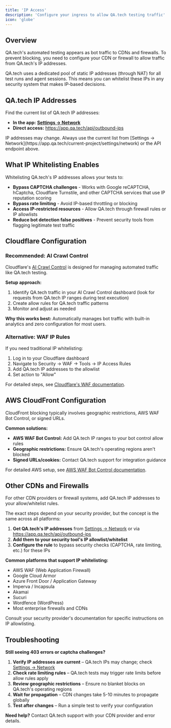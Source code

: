 ```yaml
---
title: 'IP Access'
description: 'Configure your ingress to allow QA.tech testing traffic'
icon: 'globe'
---
```


## Overview

QA.tech's automated testing appears as bot traffic to CDNs and firewalls. To prevent blocking, you need to configure your CDN or firewall to allow traffic from QA.tech's IP addresses.

QA.tech uses a dedicated pool of static IP addresses (through NAT) for all test runs and agent sessions. This means you can whitelist these IPs in any security system that makes IP-based decisions.

## QA.tech IP Addresses

Find the current list of QA.tech IP addresses:

- **In the app:** [**Settings → Network**](https://app.qa.tech/current-project/settings/network)
- **Direct access:** https://app.qa.tech/api/outbound-ips

<Warning>
IP addresses may change. Always use the current list from [Settings → Network](https://app.qa.tech/current-project/settings/network) or the API endpoint above.
</Warning>

## What IP Whitelisting Enables

Whitelisting QA.tech's IP addresses allows your tests to:

- **Bypass CAPTCHA challenges** - Works with Google reCAPTCHA, hCaptcha, Cloudflare Turnstile, and other CAPTCHA services that use IP reputation scoring
- **Bypass rate limiting** - Avoid IP-based throttling or blocking
- **Access IP-restricted resources** - Allow QA.tech through firewall rules or IP allowlists
- **Reduce bot detection false positives** - Prevent security tools from flagging legitimate test traffic

## Cloudflare Configuration

### Recommended: AI Crawl Control

Cloudflare's [AI Crawl Control](https://developers.cloudflare.com/ai-crawl-control/) is designed for managing automated traffic like QA.tech testing.

**Setup approach:**
1. Identify QA.tech traffic in your AI Crawl Control dashboard (look for requests from QA.tech IP ranges during test execution)
2. Create allow rules for QA.tech traffic patterns
3. Monitor and adjust as needed

**Why this works best:** Automatically manages bot traffic with built-in analytics and zero configuration for most users.

### Alternative: WAF IP Rules

If you need traditional IP whitelisting:

1. Log in to your Cloudflare dashboard
2. Navigate to Security → WAF → Tools → IP Access Rules
3. Add QA.tech IP addresses to the allowlist
4. Set action to "Allow"

For detailed steps, see [Cloudflare's WAF documentation](https://developers.cloudflare.com/waf/tools/ip-access-rules/).

## AWS CloudFront Configuration

CloudFront blocking typically involves geographic restrictions, AWS WAF Bot Control, or signed URLs.

**Common solutions:**
- **AWS WAF Bot Control:** Add QA.tech IP ranges to your bot control allow rules
- **Geographic restrictions:** Ensure QA.tech's operating regions aren't blocked
- **Signed URLs/cookies:** Contact QA.tech support for integration guidance

For detailed AWS setup, see [AWS WAF Bot Control documentation](https://aws.amazon.com/waf/features/bot-control/).

## Other CDNs and Firewalls

For other CDN providers or firewall systems, add QA.tech IP addresses to your allow/whitelist rules.

The exact steps depend on your security provider, but the concept is the same across all platforms:

1. **Get QA.tech's IP addresses** from [Settings → Network](https://app.qa.tech/current-project/settings/network) or via https://app.qa.tech/api/outbound-ips
2. **Add them to your security tool's IP allowlist/whitelist**
3. **Configure the rule** to bypass security checks (CAPTCHA, rate limiting, etc.) for these IPs

**Common platforms that support IP whitelisting:**
- AWS WAF (Web Application Firewall)
- Google Cloud Armor
- Azure Front Door / Application Gateway
- Imperva / Incapsula
- Akamai
- Sucuri
- Wordfence (WordPress)
- Most enterprise firewalls and CDNs

Consult your security provider's documentation for specific instructions on IP allowlisting.

## Troubleshooting

**Still seeing 403 errors or captcha challenges?**

1. **Verify IP addresses are current** – QA.tech IPs may change; check [Settings → Network](https://app.qa.tech/current-project/settings/network)
2. **Check rate limiting rules** – QA.tech tests may trigger rate limits before allow rules apply
3. **Review geographic restrictions** – Ensure no blanket blocks on QA.tech's operating regions
4. **Wait for propagation** – CDN changes take 5-10 minutes to propagate globally
5. **Test after changes** – Run a simple test to verify your configuration

**Need help?** Contact QA.tech support with your CDN provider and error details.
